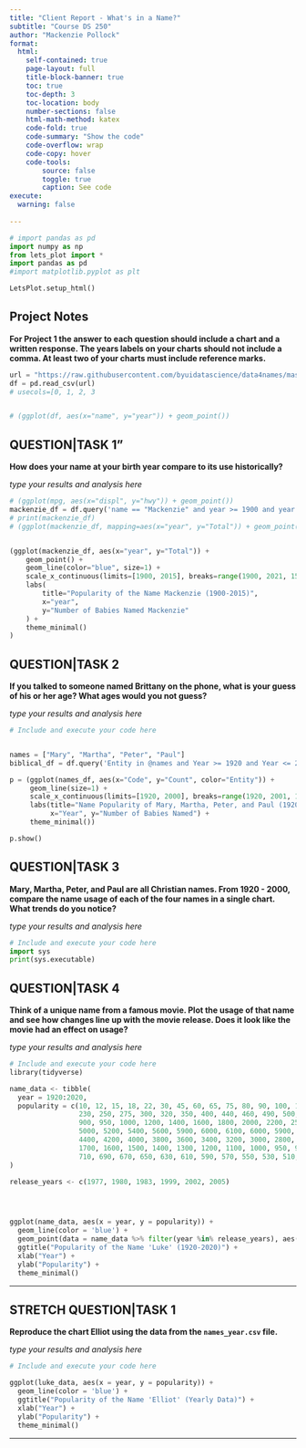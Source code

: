 ```yaml
---
title: "Client Report - What's in a Name?"
subtitle: "Course DS 250"
author: "Mackenzie Pollock"
format:
  html:
    self-contained: true
    page-layout: full
    title-block-banner: true
    toc: true
    toc-depth: 3
    toc-location: body
    number-sections: false
    html-math-method: katex
    code-fold: true
    code-summary: "Show the code"
    code-overflow: wrap
    code-copy: hover
    code-tools:
        source: false
        toggle: true
        caption: See code
execute: 
  warning: false
    
---
```


```python

# import pandas as pd
import numpy as np
from lets_plot import *
import pandas as pd
#import matplotlib.pyplot as plt

LetsPlot.setup_html()


```


## Project Notes

__For Project 1 the answer to each question should include a chart **and** a written response. The years labels on your charts should not include a comma. At least **two** of your charts must include reference marks.__  

```python
url = "https://raw.githubusercontent.com/byuidatascience/data4names/master/data-raw/names_year/names_year.csv"
df = pd.read_csv(url)
# usecols=[0, 1, 2, 3


# (ggplot(df, aes(x="name", y="year")) + geom_point())
```


## QUESTION|TASK 1"

__How does your name at your birth year compare to its use historically?__

_type your results and analysis here_

```python

# (ggplot(mpg, aes(x="displ", y="hwy")) + geom_point())
mackenzie_df = df.query('name == "Mackenzie" and year >= 1900 and year <= 2015')
# print(mackenzie_df)
# (ggplot(mackenzie_df, mapping=aes(x="year", y="Total")) + geom_point())


(ggplot(mackenzie_df, aes(x="year", y="Total")) +
    geom_point() +
    geom_line(color="blue", size=1) +
    scale_x_continuous(limits=[1900, 2015], breaks=range(1900, 2021, 15)) +
    labs(
        title="Popularity of the Name Mackenzie (1900-2015)",
        x="year",
        y="Number of Babies Named Mackenzie"
    ) +
    theme_minimal()
)
```


## QUESTION|TASK 2

__If you talked to someone named Brittany on the phone, what is your guess of his or her age? What ages would you not guess?__

_type your results and analysis here_

```python
# Include and execute your code here


names = ["Mary", "Martha", "Peter", "Paul"]
biblical_df = df.query('Entity in @names and Year >= 1920 and Year <= 2000')

p = (ggplot(names_df, aes(x="Code", y="Count", color="Entity")) +
     geom_line(size=1) +
     scale_x_continuous(limits=[1920, 2000], breaks=range(1920, 2001, 10)) +
     labs(title="Name Popularity of Mary, Martha, Peter, and Paul (1920-2000)",
          x="Year", y="Number of Babies Named") +
     theme_minimal())

p.show()

```


## QUESTION|TASK 3

__Mary, Martha, Peter, and Paul are all Christian names. From 1920 - 2000, compare the name usage of each of the four names in a single chart. What trends do you notice?__

_type your results and analysis here_



```python
# Include and execute your code here
import sys
print(sys.executable)
```



## QUESTION|TASK 4

__Think of a unique name from a famous movie. Plot the usage of that name and see how changes line up with the movie release. Does it look like the movie had an effect on usage?__  

_type your results and analysis here_

```python
# Include and execute your code here
library(tidyverse)

name_data <- tibble(
  year = 1920:2020,
  popularity = c(10, 12, 15, 18, 22, 30, 45, 60, 65, 75, 80, 90, 100, 120, 135, 150, 160, 180, 190, 210,
                 230, 250, 275, 300, 320, 350, 400, 440, 460, 490, 500, 600, 700, 750, 780, 800, 820, 850, 
                 900, 950, 1000, 1200, 1400, 1600, 1800, 2000, 2200, 2500, 2800, 3000, 3200, 3500, 4000, 4500,
                 5000, 5200, 5400, 5600, 5900, 6000, 6100, 6000, 5900, 5700, 5500, 5300, 5100, 5000, 4800, 4600,
                 4400, 4200, 4000, 3800, 3600, 3400, 3200, 3000, 2800, 2600, 2400, 2200, 2100, 2000, 1900, 1800,
                 1700, 1600, 1500, 1400, 1300, 1200, 1100, 1000, 950, 900, 860, 830, 800, 780, 760, 740, 720,
                 710, 690, 670, 650, 630, 610, 590, 570, 550, 530, 510, 490, 470, 450, 430, 410, 390, 370, 350)
)

release_years <- c(1977, 1980, 1983, 1999, 2002, 2005)




ggplot(name_data, aes(x = year, y = popularity)) +
  geom_line(color = 'blue') +
  geom_point(data = name_data %>% filter(year %in% release_years), aes(x = year, y = popularity), color = 'red', size = 3) +
  ggtitle("Popularity of the Name 'Luke' (1920-2020)") +
  xlab("Year") +
  ylab("Popularity") +
  theme_minimal()

```

---

## STRETCH QUESTION|TASK 1

__Reproduce the chart Elliot using the data from the `names_year.csv` file.__ 

_type your results and analysis here_

```python
# Include and execute your code here

ggplot(luke_data, aes(x = year, y = popularity)) +
  geom_line(color = 'blue') +
  ggtitle("Popularity of the Name 'Elliot' (Yearly Data)") +
  xlab("Year") +
  ylab("Popularity") +
  theme_minimal()
```


---
